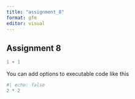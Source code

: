 ```yaml
---
title: "assignment_8"
format: gfm
editor: visual
---
```


## Assignment 8 

```r
1 + 1
```

You can add options to executable code like this

```r
#| echo: false
2 * 2
```

